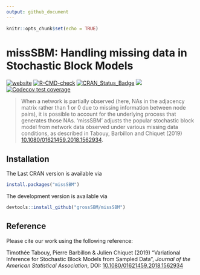 ```yaml
---
output: github_document
---
```


```r
knitr::opts_chunk$set(echo = TRUE)
```

# missSBM: Handling missing data in Stochastic Block Models

<!-- badges: start -->
[![website](https://github.com/GrossSBM/missSBM/workflows/pkgdown/badge.svg)](https://grosssbm.github.io/missSBM/)
[![R-CMD-check](https://github.com/grosssbm/missSBM/workflows/R-CMD-check/badge.svg)](https://github.com/grosssbm/missSBM/actions)
[![CRAN_Status_Badge](http://www.r-pkg.org/badges/version/missSBM)](https://cran.r-project.org/package=missSBM)
[![](https://img.shields.io/github/last-commit/grossSBM/missSBM.svg)](https://github.com/GrossSBM/missSBM/commits/master)
[![Codecov test coverage](https://codecov.io/gh/GrossSBM/missSBM/branch/master/graph/badge.svg)](https://codecov.io/gh/GrossSBM/missSBM?branch=master)

<!-- badges: end -->

> When a network is partially observed (here, NAs in the adjacency matrix rather than 1 or 0  due to missing information between node pairs), it is possible to account for the underlying process that generates those NAs. 'missSBM' adjusts the popular stochastic block model from network data observed under various missing data conditions, as described in Tabouy, Barbillon and Chiquet (2019) [10.1080/01621459.2018.1562934](https://doi.org/10.1080/01621459.2018.1562934).

## Installation

The Last CRAN version is available via

```r
install.packages("missSBM")
```

The development version is available via

```r
devtools::install_github("grossSBM/missSBM")
```

## Reference

Please cite our work using the following reference:

Timothée Tabouy, Pierre Barbillon & Julien Chiquet (2019) "Variational Inference for Stochastic Block Models from Sampled Data", _Journal of the American Statistical Association_, DOI: [10.1080/01621459.2018.1562934](https://doi.org/10.1080/01621459.2018.1562934)


